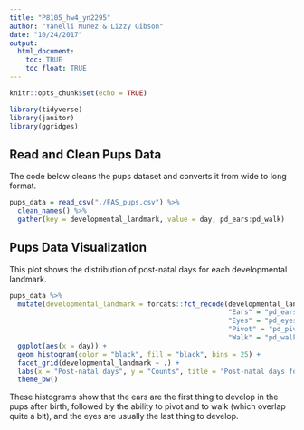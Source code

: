 ```yaml
---
title: "P8105_hw4_yn2295"
author: "Yanelli Nunez & Lizzy Gibson"
date: "10/24/2017"
output: 
  html_document:
    toc: TRUE
    toc_float: TRUE
---
```


```r
knitr::opts_chunk$set(echo = TRUE)
```

```r
library(tidyverse)
library(janitor)
library(ggridges)
```

## Read and Clean Pups Data

The code below cleans the pups dataset and converts it from wide to long format.

```r
pups_data = read_csv("./FAS_pups.csv") %>%
  clean_names() %>%
  gather(key = developmental_landmark, value = day, pd_ears:pd_walk) 
```

## Pups Data Visualization

This plot shows the distribution of post-natal days for each developmental landmark.

```r
pups_data %>% 
  mutate(developmental_landmark = forcats::fct_recode(developmental_landmark,
                                                      "Ears" = "pd_ears",
                                                      "Eyes" = "pd_eyes",
                                                      "Pivot" = "pd_pivot",
                                                      "Walk" = "pd_walk")) %>% 
  ggplot(aes(x = day)) + 
  geom_histogram(color = "black", fill = "black", bins = 25) +
  facet_grid(developmental_landmark ~ .) +
  labs(x = "Post-natal days", y = "Counts", title = "Post-natal days for developmental landmarks") +
  theme_bw()
```

These histograms show that the ears are the first thing to develop in the pups after birth, followed by the ability to pivot and to walk (which overlap quite a bit), and the eyes are usually the last thing to develop.